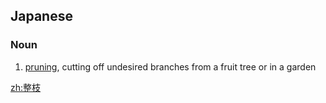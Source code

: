 ==Japanese==
{{ja-kanjitab|整|枝}}

===Noun===
{{ja-noun|せいし}}
# [[pruning]], cutting off undesired branches from a fruit tree or in a garden

[[zh:整枝]]